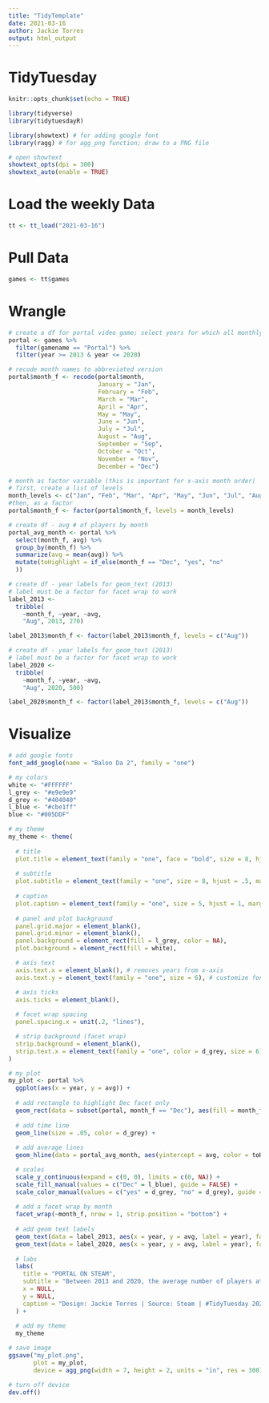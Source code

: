 ```yaml
---
title: "TidyTemplate"
date: 2021-03-16
author: Jackie Torres
output: html_output
---
```


# TidyTuesday

```r

knitr::opts_chunk$set(echo = TRUE)

library(tidyverse)
library(tidytuesdayR)

library(showtext) # for adding google font
library(ragg) # for agg_png function; draw to a PNG file

# open showtext
showtext_opts(dpi = 300)
showtext_auto(enable = TRUE)

```

# Load the weekly Data

```r

tt <- tt_load("2021-03-16")

```

# Pull Data

```r

games <- tt$games

```

# Wrangle

```r

# create a df for portal video game; select years for which all monthly data is available
portal <- games %>%
  filter(gamename == "Portal") %>%
  filter(year >= 2013 & year <= 2020)

# recode month names to abbreviated version
portal$month_f <- recode(portal$month, 
                         January = "Jan",
                         February = "Feb",
                         March = "Mar",
                         April = "Apr",
                         May = "May",
                         June = "Jun",
                         July = "Jul",
                         August = "Aug",
                         September = "Sep",
                         October = "Oct",
                         November = "Nov",
                         December = "Dec")

# month as factor variable (this is important for x-axis month order)
# first, create a list of levels
month_levels <- c("Jan", "Feb", "Mar", "Apr", "May", "Jun", "Jul", "Aug", "Sep", "Oct", "Nov", "Dec")
#then, as a factor
portal$month_f <- factor(portal$month_f, levels = month_levels)

# create df - avg # of players by month
portal_avg_month <- portal %>%
  select(month_f, avg) %>%
  group_by(month_f) %>%
  summarize(avg = mean(avg)) %>%
  mutate(toHighlight = if_else(month_f == "Dec", "yes", "no" 
  ))

# create df - year labels for geom_text (2013)
# label must be a factor for facet wrap to work
label_2013 <- 
  tribble(
    ~month_f, ~year, ~avg,
    "Aug", 2013, 270)

label_2013$month_f <- factor(label_2013$month_f, levels = c("Aug"))

# create df - year labels for geom_text (2013)
# label must be a factor for facet wrap to work
label_2020 <- 
  tribble(
    ~month_f, ~year, ~avg,
    "Aug", 2020, 500)

label_2020$month_f <- factor(label_2013$month_f, levels = c("Aug"))

```


# Visualize

```r

# add google fonts
font_add_google(name = "Baloo Da 2", family = "one")

# my colors
white <- "#FFFFFF"
l_grey <- "#e9e9e9"
d_grey <- "#404040"
l_blue <- "#cbe1ff"
blue <- "#005DDF"

# my theme
my_theme <- theme(
  
  # title
  plot.title = element_text(family = "one", face = "bold", size = 8, hjust = .5, margin = margin(5, 0, 5, 0), color = d_grey),
  
  # subtitle
  plot.subtitle = element_text(family = "one", size = 8, hjust = .5, margin = margin(0, 0, 10, 0), color = d_grey),
  
  # caption
  plot.caption = element_text(family = "one", size = 5, hjust = 1, margin = margin(5, 0, 0, 0), color = d_grey),
  
  # panel and plot background
  panel.grid.major = element_blank(),
  panel.grid.minor = element_blank(),
  panel.background = element_rect(fill = l_grey, color = NA),
  plot.background = element_rect(fill = white),

  # axis text
  axis.text.x = element_blank(), # removes years from x-axis
  axis.text.y = element_text(family = "one", size = 6), # customize font for y-axis average values

  # axis ticks
  axis.ticks = element_blank(),
  
  # facet wrap spacing
  panel.spacing.x = unit(.2, "lines"),

  # strip background (facet wrap)
  strip.background = element_blank(),
  strip.text.x = element_text(family = "one", color = d_grey, size = 6)
)

# my plot
my_plot <- portal %>%
  ggplot(aes(x = year, y = avg)) +
  
  # add rectangle to highlight Dec facet only
  geom_rect(data = subset(portal, month_f == "Dec"), aes(fill = month_f), xmin = -Inf, xmax = Inf, ymin = -Inf, ymax = Inf) +
  
  # add time line
  geom_line(size = .05, color = d_grey) +
  
  # add average lines
  geom_hline(data = portal_avg_month, aes(yintercept = avg, color = toHighlight), size = .75) +

  # scales
  scale_y_continuous(expand = c(0, 0), limits = c(0, NA)) +
  scale_fill_manual(values = c("Dec" = l_blue), guide = FALSE) +
  scale_color_manual(values = c("yes" = d_grey, "no" = d_grey), guide = FALSE ) +
  
  # add a facet wrap by month
  facet_wrap(~month_f, nrow = 1, strip.position = "bottom") +
  
  # add geom text labels
  geom_text(data = label_2013, aes(x = year, y = avg, label = year), family = "one", size = 1.5, hjust = 0, vjust = 0) +
  geom_text(data = label_2020, aes(x = year, y = avg, label = year), family = "one", size = 1.5, hjust = 1, vjust = 0) +
  
  # labs
  labs(
    title = "PORTAL ON STEAM",
    subtitle = "Between 2013 and 2020, the average number of players at the same time was highest in December.",
    x = NULL,
    y = NULL,
    caption = "Design: Jackie Torres | Source: Steam | #TidyTuesday 2021W12"
  ) +
  
  # add my theme
  my_theme

# save image
ggsave("my_plot.png",
       plot = my_plot,
       device = agg_png(width = 7, height = 2, units = "in", res = 300))

# turn off device
dev.off()
  
```